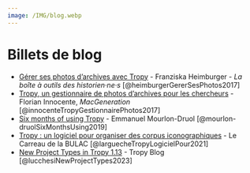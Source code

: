 ```yaml
---
image: /IMG/blog.webp
---
```


# Billets de blog

- [Gérer ses photos d’archives avec Tropy](http://www.boiteaoutils.info/2017/10/gerer-ses-photos-darchives-avec-tropy/) - Franziska Heimburger - *La boîte à outils des historien·ne·s* [@heimburgerGererSesPhotos2017]
- [Tropy, un gestionnaire de photos d'archives pour les chercheurs](https://www.macg.co/logiciels/2017/10/tropy-un-gestionnaire-de-photos-darchives-pour-les-chercheurs-100197) - Florian Innocente, *MacGeneration* [@innocenteTropyGestionnairePhotos2017]
- [Six months of using Tropy](https://www.e-mourlon-druol.com/six-months-of-using-tropy/) - Emmanuel Mourlon-Druol [@mourlon-druolSixMonthsUsing2019]
- [Tropy : un logiciel pour organiser des corpus iconographiques](https://bulac.hypotheses.org/33406) - Le Carreau de la BULAC [@larguecheTropyLogicielPour2021]
- [New Project Types in Tropy 1.13](https://tropy.org/blog/new-project-types-in-tropy-1-13) - Tropy Blog [@lucchesiNewProjectTypes2023]
